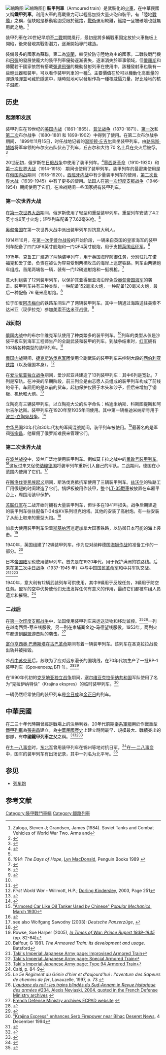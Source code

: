[[File:Pancierovy_vlak-Zvolen.jpg|缩略图]]
[[File:Smialy_wagon_altyleryjski.jpg|缩略图]]]]
'''裝甲列車'''（Armoured train）是武裝化的[[火車|火車]]，在中華民國又稱'''鐵甲列車'''。利用火車的高載重力可以輕易加掛大量火砲和裝甲，有「陸地[[戰艦|戰艦]]」之稱，但缺點是移動範圍受限於鐵路，[[戰術|戰術]]運用較難，鐵路一旦被破壞也就無用武之地。<ref> Zaloga, Steven J; Grandsen, James (1984). Soviet Tanks and Combat Vehicles of World War Two. Arms and </ref>

裝甲列車在20世紀早期至[[二戰|二戰]]期間風行，最初是將多輛戰車固定放於火車拖板上開砲，後來發現其戰術潛力，逐漸開始專門建造。

裝備最多的國家為蘇聯，第二為[[波蘭|波蘭]]，較便於防守陸地為主的國家。二戰後戰鬥機和[[飛彈|飛彈]]的發展使龐大的裝甲列車優勢逐漸喪失，逐漸消失於軍事領域，但[[俄羅斯|俄羅斯]]和傳聞若干國家依然有搭載[[彈道飛彈|彈道飛彈]]的機動發射列車在使用中，該種發射車也裝有一些輕武器和裝甲，可以看作裝甲列車的一種<ref>{{Cite web |url=http://military.cntv.cn/2013/05/12/VIDE1368288959887663.shtml |title=中央電視台-俄國核彈列車 |accessdate=2013-06-24 |archive-date=2013-07-09 |archive-url=https://web.archive.org/web/20130709055538/http://military.cntv.cn/2013/05/12/VIDE1368288959887663.shtml |dead-url=no }}</ref>。主要價值在於可以機動化高重量的彈道飛彈並可藏於隧道中，隨時就地可以發射作為一種核威懾力量，好比陸地的核子潛艦。

==历史==
===起源和发展===
装甲列车在19世纪的[[美国内战|美国内战]]（1861-1865）、[[普法战争|普法战争]]（1870-1871）、[[第一次布尔战争|第一次]]和[[第二次布尔战争|第二次]]布尔战争（1880-1881 和 1899-1902）中得到了使用。在第二次布尔战争期间， 1899年11月15日，时任战地记者的[[温斯顿·丘吉尔|温斯顿·丘吉尔]]乘坐装甲列车，由[[路易斯·博塔|路易斯·博塔]]将军率领的布尔突击队伏击了列车，丘吉尔和大约 70 名士兵在交火后被俘。<ref name=ZalogaBryan>{{cite book | title = Armoured Trains| url = https://archive.org/details/armoredtrains00zalo| last = Zaloga | first = Steven J | last2 = Bryan | first2 = Tony| year = 2008 | publisher = Osprey Publishing|location = Oxford, UK|isbn = 978-1-84603-242-4| pages=[https://archive.org/details/armoredtrains00zalo/page/n8 7] }}</ref>

20世纪初，俄罗斯在[[日俄战争|日俄战争]]中使用了装甲列车。<ref name=Zaloga24>{{cite book |title=Soviet Tanks and Combat Vehicles of World War Two |url=https://archive.org/details/soviettankscomba00zalo |url-access=limited |last=Zaloga |first=Steven J |last2= Grandsen|first2=James |year=1984 |publisher=Arms and Armour Press |isbn=0-85368-606-8 |page=[https://archive.org/details/soviettankscomba00zalo/page/n21 24] }}</ref>[[墨西哥革命|墨西哥革命]]（1910-1920）和[[第一次世界大战|第一次世界大战]]（1914-1918） 期间也使用了装甲列车。装甲列车的最密集使用是在[[俄国内战|俄国内战]]期间（1918-1920）。[[西班牙内战|西班牙内战]]中有少量装甲列车的使用，[[第二次世界大战|第二次世界大战]]（1939-1945）中有了更多的使用。法国人在[[第一次印度支那战争|第一次印度支那战争]]（1946-1954）期间使用了它们，在冷战期间一些国家拥有装甲列车。

===第一次世界大战===
在[[第一次世界大战|第一次世界大战]]期间，俄罗斯使用了轻型和重型装甲列车。重型列车安装了4.2英寸或6英寸火炮；轻型列车配备了7.62毫米枪。<ref name=Zaloga24 />

[[奥匈帝国|奥匈帝国]]在第一次世界大战中派出装甲列车对抗意大利人。

1914年10月，在[[第一次伊普尔战役|第一次伊普尔战役]]的开始阶段，一辆来自英国的皇家海军的装甲列车配备了四门QF6英寸舰炮和一门QF4英寸舰炮，用于支援[[英国远征军|英国远征军]]。<ref>''1914: The Days of Hope'', [[Lyn_MacDonald|Lyn MacDonald]], Penguin Books 1989 {{ISBN|0-14-011651-6}}</ref>

1915年，克鲁工厂建造了两辆装甲列车，用于英国海岸防御任务，分别驻扎在诺福克和爱丁堡，负责在被认为容易受到两栖攻击的海岸上巡逻铁路。列车由两辆炮车组成，首尾两端各一辆，装有一门12磅速射炮和一挺机枪。<ref>{{cite book |last1=Pratt |first1=Edwin A. |title=British railways and the great war |volume=2|date=1921 |publisher=Selwyn & Blount |location=London |oclc=835846426 |chapter=Armoured trains for coast defence}}</ref>

意大利组装了12列装甲列车，以保护其亚​​得里亚海沿岸免受[[奥匈帝国海军|奥匈帝国海军]]的袭击。装甲列车共有三种类型，一种配备152毫米火炮，一种配备120毫米火炮，最后一种配备 76 毫米高射炮。<ref>{{cite book |last1=Caiti |first1=Pierangelo |title=Artiglierie ferroviarie e treni blindati |date=1974 |publisher=Ermanno Albertelli Editore |location=Bologna |pages=79–83}}</ref>

位于印度[[阿杰梅尔|阿杰梅尔]]的铁路车间生产了两辆装甲列车。其中一辆通过海路送往美索不达米亚（现伊拉克）参加[[美索不达米亚战役|美索不达米亚战役]]。<ref>{{Cite web |date=25 July 2018|first=Shoeb |last=Khan|title=Iraq: UK offers assistance in restoring railway workshop in Ajmer |url=https://timesofindia.indiatimes.com/city/jaipur/uk-offers-assistance-in-restoring-railway-workshop-in-ajmer/articleshow/65125416.cms |url-status=live |archive-url=https://web.archive.org/web/20190606101749/https://timesofindia.indiatimes.com/city/jaipur/uk-offers-assistance-in-restoring-railway-workshop-in-ajmer/articleshow/65125416.cms |archive-date=6 June 2019 |access-date=4 March 2022 |website=The Times of India |language=en}}</ref>

===战间期===
[[俄国内战|俄国内战]]中的布尔什维克军队使用了种类繁多的装甲列车。<ref name=Zaloga33 />列车的类型从仅是沙袋平板车到海军工程师生产的全副武装和装甲的列车。到战争结束时，[[苏联红军|红军]]拥有103辆各种类型的装甲列车。<ref name=Zaloga33>{{cite book |title=Soviet Tanks and Combat Vehicles of World War Two |url=https://archive.org/details/soviettankscomba00zalo |url-access=limited |last=Zaloga |first=Steven J |last2= Grandsen|first2=James |year=1984 |publisher=Arms and Armour Press |isbn=0-85368-606-8 |pages=[https://archive.org/details/soviettankscomba00zalo/page/n27 30]–33 }}</ref>

[[俄国内战|俄国内战]]期间，[[捷克斯洛伐克军团|捷克斯洛伐克军团]]使用全副武装的装甲列车来控制大段的[[西伯利亚铁路|西伯利亚铁路]]（以及俄国本身）。<ref name="WILLMOTT251">''First World War'' - Willmott, H.P.; [[Dorling_Kindersley|Dorling Kindersley]], 2003, Page 251</ref>

在[[爱沙尼亚独立战争|爱沙尼亚独立战争]]期间，爱沙尼亚共建造了13列装甲列车：其中6列是宽轨，7列是窄轨。在冲突的早期阶段，前三列全是由志愿人员组成的装甲列车构成了前线的骨干。车厢用的是以前的货车，起初保护仅限于木头和沙子，但后来增加了钢板、机枪和大炮。<ref>{{cite web |url=http://www.estonica.org/en/Armoured_trains_in_Estonian_War_of_Independence/ |last=Rosenthal |first=Reigo |title=Armoured trains in Estonian War of Independence |publisher= [[Estonica|Estonica]] |date=28 September 2012 |access-date=7 August 2018}}</ref>

立陶宛有三辆装甲列车，以立陶宛大公的名字命名：格迪米纳斯、科斯图提斯和阿尔吉尔达斯。装甲列车在1920年至1935年间使用。其中第一辆格迪米纳斯号用于[[波兰-立陶宛战争|波兰-立陶宛战争]]。<ref>{{cite book|title=Lietuvos kariuomenės šarvuotieji traukiniai 1920–1940 m.|trans-title=Armoured trains of the Lithuanian Army 1920–1940|year=2016 |publisher=Vytauto Didžiojo karo muziejus|isbn=978-609-412-089-3|url=https://kam.lt/download/53130/sarvuotieji%20traukinia11i.pdf|language=lt-LT }}
</ref>

[[中华民国|中华民国]]20年代和30年代初的军阀混战期间，装甲列车被使用。<ref>[https://books.google.com/books?id=cOIDAAAAMBAJ&pg=PA364&dq=Popular+Science+1930+plane+%22Popular+Mechanics%22&hl=en&ei=WhNjTqPcEcnm0QGisoX1CQ&sa=X&oi=book_result&ct=result&resnum=7&sqi=2&ved=0CEMQ6AEwBg#v=onepage&q&f=true "Armored Car Like Oil Tanker Used by Chinese" ''Popular Mechanics'', March 1930]</ref>最著名的是军阀[[张宗昌|张宗昌]]，他雇佣了俄罗斯难民来管理它们。

===第二次世界大战===
在[[波兰战役|波兰战役]]中，波兰广泛地使用装甲列车。例如莫卡拉之战中的[[勇敢号装甲列车|勇敢号装甲列车]]。 <ref name="TrainsRailways">{{cite web |title=Polish armoured train Smialy famous train – Trains and Railways Info |url=http://trains.frey-united.com/famous-trains/polish-armoured-train-smialy |website=trains.frey-united.com |publisher=Trains Railways.info|archiveurl=https://web.archive.org/web/20181210205536/http://trains.frey-united.com/famous-trains/polish-armoured-train-smialy|archive-date=10 December 2018}}</ref>这反过来又促使[[纳粹德国|纳粹德国]]将装甲列车重新引入自己的军队。二战期间，德国在小范围内使用了它们。<ref>see also Wolfgang Sawodny (2003): ''Deutsche Panzerzüge'', {{ISBN|978-3895551048}}</ref>

在[[斯洛伐克民族起义|斯洛伐克民族起义]]期间，斯洛伐克抵抗军使用了三辆装甲列车。[[兹沃伦|兹沃伦]]的铁路工厂用很短的时间建造了它们。锅炉板被用作装甲，整个[[LT-35戰車|LT-35戰車]]被放置在车厢平台上，周围用装甲保护。

[[苏联红军|苏联红军]]在二战开始时拥有大量装甲列车，但许多在1941年损失。战争后期建造的装甲列车往往配备T-34或KV系列坦克炮塔。其他的安装了高射炮。有一些安装了从船上取来的重型火炮。<ref name=Zaloga200>{{cite book |title=Soviet Tanks and Combat Vehicles of World War Two |url=https://archive.org/details/soviettankscomba00zalo |url-access=limited |last=Zaloga |first=Steven J |last2= Grandsen |first2=James |year=1984 |publisher=Arms and Armour Press |isbn=0-85368-606-8 |pages=[https://archive.org/details/soviettankscomba00zalo/page/n195 200]–205}}</ref>

加拿大使用装甲列车沿着[[斯基纳河|斯基纳河]]巡逻加拿大国家铁路，以防御日本可能的海上袭击。<ref>Rowse, Sue Harper (2005), [https://books.google.co.uk/books?id=culEo9RFagAC&pg=PA84&dq=%22armoured+train%22&hl=en&sa=X&ved=0ahUKEwixns7Is5_JAhWHuBQKHaC7CuY4ChDoAQhgMAk#v=onepage&q=%22armoured%20train%22&f=false ''In Times of War: Prince Rupert 1939-1945''] {{ISBN|978-1411639270}} (pp. 82-84)</ref>

1940年，英国组建了12辆装甲列车，作为应对纳粹德国[[海狮作战|海狮作战]]的准备工作的一部分。<ref>Balfour, G 1981. ''The Armoured Train: its development and usage''. Batsford</ref>

日本[[大日本帝国陆军|帝国陆军]]也使用装甲列车。首先是在1920年代，用于保护满洲的铁路线。后来在[[第二次中日战争|第二次中日战争]]（1937-1945 年）中与中国[[国民革命军|国民革命军]]和中共军队交战。<ref>[http://www3.plala.or.jp/takihome/ImprovisedArmoredTrain.html Taki's Imperial Japanese Army page: Improvised Armored Train]</ref><ref>[http://www3.plala.or.jp/takihome/ExArmoredTrain.html Taki's Imperial Japanese Army page: Special Armored Train]</ref><ref>[http://www3.plala.or.jp/takihome/ArmoredTrain94.html Taki's Imperial Japanese Army page: Type 94 Armored Train]</ref>

1940年，意大利有12辆武装列车可供使用，其中9辆用于反舰任务，3辆用于防空任务。盟军的空中优势使他们无法发挥任何有意义的作用，最终它们都被车组人员遗弃和摧毁。<ref>Caiti, p. 84-9</ref>

===二战后===
在[[第一次印度支那战争|第一次印度支那战争]]中，法国使用装甲列车来运送货物和移动监控。<ref>''Le 5e Régiment du Génie d'hier et d'aujourd'hui : l'aventure des Sapeurs de chemins de fer'', Lavauzelle, 1997, p. 73 {{in lang|fr}}</ref><ref>[http://www.servicehistorique.sga.defense.gouv.fr/04histoire/articles/articles_rha/audacedurail.htm ''L'audace du rail : les trains blindés du Sud-Annam'' in ''Revue historique des armées'' #234, Alexis Neviaski, 2004, quoted in the French Defense Ministry archives] {{webarchive|url=https://web.archive.org/web/20081216051134/http://www.servicehistorique.sga.defense.gouv.fr/04histoire/articles/articles_rha/audacedurail.htm |date=16 December 2008 }}</ref>一列在越南西贡-芽庄线服役，另一列在柬埔寨金边-马德望线服役。1953年，两列火车都遭到[[越盟|越盟]]游击队的袭击。<ref>[http://www.ecpad.fr/Ecpa/PagesDyn/notfot.asp?id=749&page=1&dossierid=&photo=&Npage=1&collectionid=# French Defense Ministry archives ECPAD website]  {{webarchive|url=https://web.archive.org/web/20070927210720/http://www.ecpad.fr/Ecpa/PagesDyn/notfot.asp?id=749&page=1&dossierid=&photo=&Npage=1&collectionid=%23 |date=27 September 2007 }}</ref>

[[富尔亨西奥·巴蒂斯塔|富尔亨西奥·巴蒂斯塔]]在[[古巴革命|古巴革命]]期间有着一辆装甲列车。该列车在圣克拉拉战役出轨并被摧毁。

冷战[[中苏交恶|中苏交恶]]后，苏联为了应对远东漫长的国境线，在70年代初生产了一批BP-1装甲列车（Бронепоезд БП-1）。<ref>{{cite web |title=苏联军队最后的装甲列车 |url=http://otvaga2004.ru/kaleydoskop/poslednie-bronepoezda/ |website=武器世界|language=ru}}</ref><ref>{{cite web |author1=hawk26讲武堂 |title=罕见的BTR-40zh.d.铁道公路两用装甲车 苏联用它对付铁道游击队 |url=https://new.qq.com/omn/20211118/20211118A05NYM00.html|date=2021-11-18}}</ref>

在1990年代初的[[克罗地亚独立战争|克罗地亚独立战争]]期间，[[塞尔维亚克拉伊纳共和国|塞尔维亚克拉伊纳共和国]]军队使用了名为“克拉伊纳特快”（Krajina ekspres）的临时装甲列车。<ref name="archive.deseretnews.com">[http://www.deseretnews.com/article/391225/KRAJINA-EXPRESS-ENHANCES-SERB-FIREPOWER-NEAR-BIHAC.html "Krajina Express" enhances Serb Firepower near Bihac] [[Deseret_News|Deseret News]], 4 December 1994</ref>

一辆仍然经常使用的装甲列车是[[金日成|金日成]]和[[金正日|金正日]]的列车。

==中華民國==
在二三十年代時期曾經是戰場上的決勝利器。20年代前期[[奉系軍閥|奉系軍閥]]用於作戰重型[[裝甲列車|鐵甲列車]]為[[張宗昌|張宗昌]]建立，為[[中華民國歷史|中華民國歷史]]上建立時間最早、規模最大、戰績突出的部隊，有'''中國鐵甲列車之父'''之稱。<ref>{{Cite web |url=https://www.facebook.com/photo.php?fbid=702320783156182&set=gm.1409533179336401&type=1 |title=中國鐵甲列車之父：中華民國北京政府軍張宗昌將軍 |access-date=2014-08-05 |archive-date=2021-05-28 |archive-url=https://web.archive.org/web/20210528094954/https://www.facebook.com/photo.php?fbid=702320783156182&set=gm.1409533179336401&type=1 |dead-url=no }}</ref><ref>{{Cite web |url=http://www.xzbu.com/8/view-4829983.htm |title=坦克裝甲車輛2013年7期民國時期的鐵甲列車 (上) |accessdate=2014-08-05 |archive-date=2014-08-10 |archive-url=https://web.archive.org/web/20140810033759/http://www.xzbu.com/8/view-4829983.htm |dead-url=no }}</ref><ref>{{Cite web |url=http://www.xzbu.com/8/view-4831903.htm |title=坦克裝甲車輛2013年7期民國時期的鐵甲列車 (下) |access-date=2014-08-05 |archive-url=https://web.archive.org/web/20140810033702/http://www.xzbu.com/8/view-4831903.htm |archive-date=2014-08-10 |dead-url=yes }}</ref>

在[[九一八事变|九一八事变]]时，[[东北军|东北军]]曾用装甲列车在锦州等地对抗日军。<ref>{{cite web |author1=三联生活周刊 |title=“九一八”后的抵抗：东北军铁甲列车部队 |url=https://news.ifeng.com/history/special/2008918/news/200809/0917_4667_789296.shtml}}</ref>在[[一·二八事变|一·二八事变]]中，国军的装甲列车有出场记录，其中一列名为北平号。<ref>{{cite book |author1=萨苏 |title=退后一步是家园 (从日本史料揭秘中国抗战) |date=2012 |publisher=山东画报出版社 |isbn=9787547406533}}</ref>

==参见==
*[[列车炮|列车炮]]

==参考文献==
{{reflist}}

{{Authority control}}
[[Category:裝甲戰鬥車輛|Category:裝甲戰鬥車輛]]
[[Category:鐵路列車|Category:鐵路列車]]